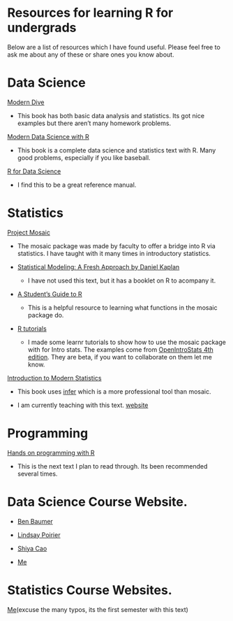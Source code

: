 # Resources for learning R for undergrads

Below are a list of resources which I have found useful. Please feel free to ask me about any of these or share ones you know about.  

# Data Science 

[Modern Dive](https://moderndive.com/)

  - This book has both basic data analysis and statistics. Its got nice examples but there aren't many homework problems. 
  
[Modern Data Science with R](https://mdsr-book.github.io/mdsr3e/)

  - This book is a complete data science and statistics text with R. Many good problems, especially if you like baseball.
  
[R for Data Science](https://r4ds.had.co.nz/introduction.html)

  - I find this to be a great reference manual.

# Statistics

[Project Mosaic](https://www.mosaic-web.org/)

  - The mosaic package was made by faculty to offer a bridge into R via statistics. I have taught with it many times in introductory statistics. 

  - [Statistical Modeling: A Fresh Approach by Daniel Kaplan](https://dtkaplan.github.io/SM2-bookdown/)
  
    - I have not used this text, but it has a booklet on R to acompany it. 
  
  - [A Student’s Guide to R](https://github.com/ProjectMOSAIC/LittleBooks/raw/master/StudentGuide/MOSAIC-StudentGuide.pdf)
  
      - This is a helpful resource to learning what functions in the mosaic package do. 
  
  - [R tutorials](https://github.com/Nics-Github/MTH142Rtutorials)
    
      - I made some learnr tutorials to show how to use the mosaic package with for Intro stats. The examples come from [OpenIntroStats 4th edition](https://www.openintro.org/book/os/). They are beta, if you want to collaborate on them let me know. 
      
[Introduction to Modern Statistics](https://openintro-ims.netlify.app/)  

  - This book uses [infer](https://www.tidyverse.org/blog/2021/08/infer-1-0-0/#getting-to-know-infer) which is a more professional tool than mosaic.
  
  - I am currently teaching with this text. [website](https://nics-github.github.io/sds220/) 

# Programming

[Hands on programming with R](https://rstudio-education.github.io/hopr/)

  - This is the next text I plan to read through. Its been recommended several times. 
  
# Data Science Course Website.

  - [Ben Baumer](https://beanumber.github.io/sds192/schedule.html)
  
  - [Lindsay Poirier](https://sds-192-intro-fall22.github.io/sds-192-public-website-quarto/)
  
  - [Shiya Cao](https://scao53.github.io/sds192spring2023/#Lec_01:_Fri_12740)
  
  - [Me](https://nics-github.github.io/SDS192/)

# Statistics Course Websites. 
  
  [Me](https://nics-github.github.io/sds220/)(excuse the many typos, its the first semester with this text)
  
  
